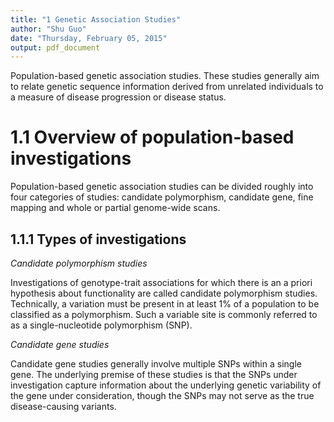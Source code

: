 ```yaml
---
title: "1 Genetic Association Studies"
author: "Shu Guo"
date: "Thursday, February 05, 2015"
output: pdf_document
---
```


Population-based genetic association studies. These studies generally aim
to relate genetic sequence information derived from unrelated individuals to a measure of disease progression or disease status. 

# 1.1 Overview of population-based investigations
Population-based genetic association studies can be divided roughly into four categories of studies: candidate polymorphism, candidate gene, fine mapping and whole or partial genome-wide scans.

## 1.1.1 Types of investigations  
_Candidate polymorphism studies_   

Investigations of genotype-trait associations for which there is an a priori hypothesis about functionality are called candidate polymorphism studies. Technically, a variation must be present in at least 1% of a population to be classified as a polymorphism. Such a variable site is
commonly referred to as a single-nucleotide polymorphism (SNP).

_Candidate gene studies_

Candidate gene studies generally involve multiple SNPs within a single gene. The underlying premise of these studies is that the SNPs under investigation capture information about the underlying genetic variability of the gene under consideration, though the SNPs may not serve as the true disease-causing variants.
